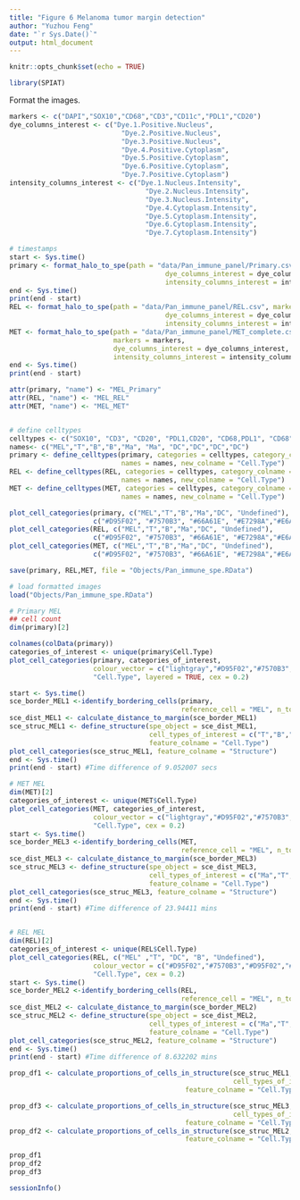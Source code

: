 ```yaml
---
title: "Figure 6 Melanoma tumor margin detection"
author: "Yuzhou Feng"
date: "`r Sys.Date()`"
output: html_document
---
```


```r
knitr::opts_chunk$set(echo = TRUE)
```

```r
library(SPIAT)
```
Format the images.
```r
markers <- c("DAPI","SOX10","CD68","CD3","CD11c","PDL1","CD20")
dye_columns_interest <- c("Dye.1.Positive.Nucleus",
                            "Dye.2.Positive.Nucleus",
                            "Dye.3.Positive.Nucleus",
                            "Dye.4.Positive.Cytoplasm",
                            "Dye.5.Positive.Cytoplasm",
                            "Dye.6.Positive.Cytoplasm",
                            "Dye.7.Positive.Cytoplasm")
intensity_columns_interest <- c("Dye.1.Nucleus.Intensity",
                                  "Dye.2.Nucleus.Intensity",
                                  "Dye.3.Nucleus.Intensity",
                                  "Dye.4.Cytoplasm.Intensity",
                                  "Dye.5.Cytoplasm.Intensity",
                                  "Dye.6.Cytoplasm.Intensity",
                                  "Dye.7.Cytoplasm.Intensity")

# timestamps
start <- Sys.time()
primary <- format_halo_to_spe(path = "data/Pan_immune_panel/Primary.csv", markers = markers,
                                       dye_columns_interest = dye_columns_interest,
                                       intensity_columns_interest = intensity_columns_interest)
end <- Sys.time()
print(end - start)
REL <- format_halo_to_spe(path = "data/Pan_immune_panel/REL.csv", markers = markers,
                                       dye_columns_interest = dye_columns_interest,
                                       intensity_columns_interest = intensity_columns_interest)
MET <- format_halo_to_spe(path = "data/Pan_immune_panel/MET_complete.csv", 
                          markers = markers,
                          dye_columns_interest = dye_columns_interest,
                          intensity_columns_interest = intensity_columns_interest)
end <- Sys.time()
print(end - start)

attr(primary, "name") <- "MEL_Primary"
attr(REL, "name") <- "MEL_REL"
attr(MET, "name") <- "MEL_MET"


# define celltypes
celltypes <- c("SOX10", "CD3", "CD20", "PDL1,CD20", "CD68,PDL1", "CD68", "CD68,CD11c,PDL1", "CD68,CD11c", "CD11c","CD11c,PDL1")
names<- c("MEL","T","B","B","Ma", "Ma", "DC","DC","DC","DC")
primary <- define_celltypes(primary, categories = celltypes, category_colname = "Phenotype",
                            names = names, new_colname = "Cell.Type")
REL <- define_celltypes(REL, categories = celltypes, category_colname = "Phenotype",
                            names = names, new_colname = "Cell.Type")
MET <- define_celltypes(MET, categories = celltypes, category_colname = "Phenotype",
                            names = names, new_colname = "Cell.Type")

plot_cell_categories(primary, c("MEL","T","B","Ma","DC", "Undefined"),
                     c("#D95F02", "#7570B3", "#66A61E", "#E7298A","#E6AB02", "lightgray"), feature_colname = "Cell.Type")
plot_cell_categories(REL, c("MEL","T","B","Ma","DC", "Undefined"),
                     c("#D95F02", "#7570B3", "#66A61E", "#E7298A","#E6AB02", "lightgray"), feature_colname = "Cell.Type")
plot_cell_categories(MET, c("MEL","T","B","Ma","DC", "Undefined"),
                     c("#D95F02", "#7570B3", "#66A61E", "#E7298A","#E6AB02", "lightgray"), feature_colname = "Cell.Type")

save(primary, REL,MET, file = "Objects/Pan_immune_spe.RData")
```


```r
# load formatted images
load("Objects/Pan_immune_spe.RData")

# Primary MEL
## cell count
dim(primary)[2]

colnames(colData(primary))
categories_of_interest <- unique(primary$Cell.Type)
plot_cell_categories(primary, categories_of_interest,
                     colour_vector = c("lightgray","#D95F02","#7570B3","#66A61E","#E6AB02"),
                     "Cell.Type", layered = TRUE, cex = 0.2)

start <- Sys.time()
sce_border_MEL1 <-identify_bordering_cells(primary, 
                                           reference_cell = "MEL", n_to_exclude = 100)
sce_dist_MEL1 <- calculate_distance_to_margin(sce_border_MEL1)
sce_struc_MEL1 <- define_structure(spe_object = sce_dist_MEL1, 
                                   cell_types_of_interest = c("T","B","DC"),
                                   feature_colname = "Cell.Type")
plot_cell_categories(sce_struc_MEL1, feature_colname = "Structure")
end <- Sys.time()
print(end - start) #Time difference of 9.052007 secs

# MET MEL
dim(MET)[2]
categories_of_interest <- unique(MET$Cell.Type)
plot_cell_categories(MET, categories_of_interest,
                     colour_vector = c("lightgray","#D95F02","#7570B3","#66A61E","#E7298A"),
                     "Cell.Type", cex = 0.2)
start <- Sys.time()
sce_border_MEL3 <-identify_bordering_cells(MET, 
                                           reference_cell = "MEL", n_to_exclude = 100)
sce_dist_MEL3 <- calculate_distance_to_margin(sce_border_MEL3)
sce_struc_MEL3 <- define_structure(spe_object = sce_dist_MEL3, 
                                   cell_types_of_interest = c("Ma","T","B","DC"),
                                   feature_colname = "Cell.Type")
plot_cell_categories(sce_struc_MEL3, feature_colname = "Structure")
end <- Sys.time()
print(end - start) #Time difference of 23.94411 mins


# REL MEL
dim(REL)[2]
categories_of_interest <- unique(REL$Cell.Type)
plot_cell_categories(REL, c("MEL" ,"T", "DC", "B", "Undefined"),
                     colour_vector = c("#D95F02","#7570B3","#D95F02","#66A61E","lightgray"),
                     "Cell.Type", cex = 0.2)
start <- Sys.time()
sce_border_MEL2 <-identify_bordering_cells(REL, 
                                           reference_cell = "MEL", n_to_exclude = 100)
sce_dist_MEL2 <- calculate_distance_to_margin(sce_border_MEL2)
sce_struc_MEL2 <- define_structure(spe_object = sce_dist_MEL2, 
                                   cell_types_of_interest = c("Ma","T","B","DC"),
                                   feature_colname = "Cell.Type")
plot_cell_categories(sce_struc_MEL2, feature_colname = "Structure")
end <- Sys.time()
print(end - start) #Time difference of 8.632202 mins

prop_df1 <- calculate_proportions_of_cells_in_structure(sce_struc_MEL1, 
                                                        cell_types_of_interest = c("T", "B","DC"),
                                            feature_colname = "Cell.Type")

prop_df3 <- calculate_proportions_of_cells_in_structure(sce_struc_MEL3, 
                                                        cell_types_of_interest = c("T", "B","DC", "Ma"),
                                            feature_colname = "Cell.Type")
prop_df2 <- calculate_proportions_of_cells_in_structure(sce_struc_MEL2, cell_types_of_interest = c("T", "B","DC"), 
                                            feature_colname = "Cell.Type")


```

```r
prop_df1
prop_df2
prop_df3
```


```r
sessionInfo()
```